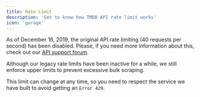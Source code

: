 ```yaml
---
title: Rate Limit
description: 'Get to know how TMDB API rate limit works'
icon: 'garage'
---
```


As of December 16, 2019, the original API rate limiting (40 requests per second) has been disabled. Please, if you need more information about this, check out our [API support forum](https://www.themoviedb.org/talk/category/5047958519c29526b50017d6).

Although our legacy rate limits have been inactive for a while, we still enforce upper limits to prevent excessive bulk scraping. 

<Note>
    This limit can change at any time, so you need to respect the service we have built to avoid getting an <code>Error 429</code>.
</Note>



